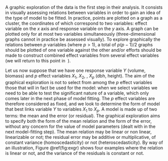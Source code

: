 
\chapter{Graphical exploration of the data\label{explo}}

A graphic exploration of the data is the first step in their analysis. It consists in visually assessing relations between variables in order to gain an idea of the type of model to be fitted. In practice, points are plotted on a graph as a cluster, the coordinates of which correspond to two variables: effect variable on the $x$ axis and response variable on the $y$ axis. A graph can be plotted only for at most two variables simultaneously (three-dimensional graphs cannot in practice be assessed visually). To explore graphically the relations between $p$ variables
(where $p>1$), a total of $p(p-1)/2$ graphs should be plotted of one variable against the other and/or efforts should be made to construct combined effect variables from several effect variables (we will return to this point in \S\ \ref{plus}).

Let us now suppose that we have one response variable $Y$ (volume, biomass\ldots) and $p$ effect variables $X_1$, $X_2$, \ldots, $X_p$ (dbh, height\ldots). The aim of the graphical exploration is not to select from among the $p$ effect variables those that will in fact be used for the model: when we select variables we need to be able to test the significant nature of a variable, which only comes later in the next phase of model fitting. The $p$ effect variables are therefore considered as fixed, and we look to determine the form of model that best links variable $Y$ to variables $X_1$ to $X_p$. A model is made up of two terms: the mean and the error (or residual). The graphical exploration aims to specify both the form of the mean relation and the form of the error, without any concern for the value of model parameters (dealt with in the next model-fitting step). The mean relation may be linear or non linear, linearizable or not; the residual error may be additive or multiplicative, of constant variance (homoscedasticity) or not (heteroscedasticity). By way of an illustration, Figure \@ref(fig:exgr) shows four examples where the relation is linear or not, and the variance of the residuals is constant or not.

\begin{figure}[htb]
\begin{center}
\includegraphics{explogr}
\end{center}
\caption[Example of relations between two variables $X$ and
$Y$]{Example of relations between two variables $X$ and $Y$: linear relation and constant variance of the residuals, (B) non linear relation and constant variance of the residuals, (C) linear relation and non constant variance of the residuals, (D) non linear relation and non constant variance of the residuals.\label{exgr}}
\end{figure}
